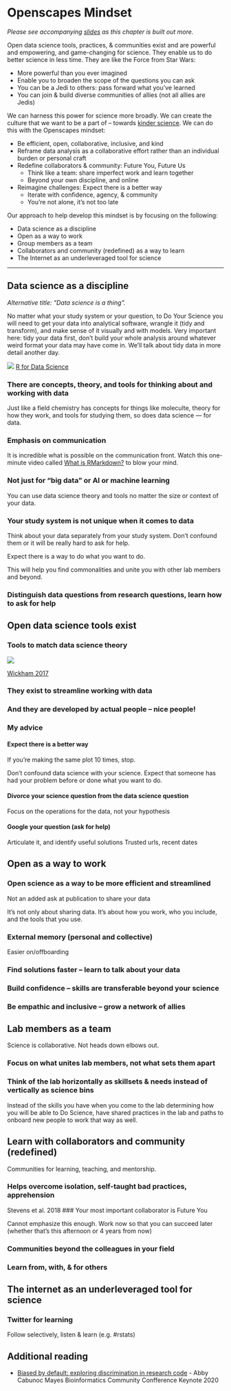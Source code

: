 # Openscapes Mindset {#mindset}

*Please see accompanying [slides](https://docs.google.com/presentation/d/1SWjccZAzLC3IPpcmgeQiSdCdbwq_UF5DVEJQEN8ngdA/edit?usp=sharing) as this chapter is built out more.*

Open data science tools, practices, & communities exist and are powerful and empowering, and game-changing for science. They enable us to do better science in less time. They are like the Force from Star Wars:

- More powerful than you ever imagined
- Enable you to broaden the scope of the questions you can ask
- You can be a Jedi to others: pass forward what you’ve learned
- You can join & build diverse communities of allies (not all allies are Jedis)


We can harness this power for science more broadly. We can create the culture that we want to be a part of – towards [kinder science](https://blogs.scientificamerican.com/observations/open-software-means-kinder-science/). We can do this with the Openscapes mindset: 

- Be efficient, open, collaborative, inclusive, and kind 
- Reframe data analysis as a collaborative effort rather than an individual burden or personal craft
- Redefine collaborators & community: Future You, Future Us
  - Think like a team: share imperfect work and learn together
  - Beyond your own discipline, and online
- Reimagine challenges: Expect there is a better way
  - Iterate with confidence, agency, & community
  - You're not alone, it's not too late

Our approach to help develop this mindset is by focusing on the following:

- Data science as a discipline
- Open as a way to work
- Group members as a team
- Collaborators and community (redefined) as a way to learn
- The Internet as an underleveraged tool for science

---

## Data science as a discipline
*Alternative title: "Data science is a thing".* 

No matter what your study system or your question, to Do Your Science you will need to get your data
into analytical software, wrangle it (tidy and transform), and make sense of it visually and with models. Very important here: tidy your data first, don't build your whole analysis around whatever weird format your data may have come in. We'll talk about tidy data in more detail another day. 

![](img/r4ds_data-science.png)
[R for Data Science]()

### There are concepts, theory, and tools for thinking about and working with data
Just like a field chemistry has concepts for things like moleculte, theory for how they work, and tools for studying them, so does data science — for data.

### Emphasis on communication
It is incredible what is possible on the communication front. Watch this one-minute video called [What is RMarkdown?](https://vimeo.com/178485416) to blow your mind. 


### Not just for “big data” or AI or machine learning

You can use data science theory and tools no matter the size or context of your data.

### Your study system is not unique when it comes to data

Think about your data separately from your study system. Don't confound them or it will be really hard to ask for help.  

Expect there is a way to do what you want to do.  


<!---
> When I was doing my PhD, I confounded my science questions with my data questions. I was studying squid, asking questions that no one had ever asked before. But I also treated my date-formatting issue as something that no one had ever asked before. I couldn't step back to think "someone has had to reformat dates before". I was thinking "these are squid data, no one has 

--->

This will help you find commonalities and unite you with other lab members and beyond.

### Distinguish data questions from research questions, learn how to ask for help

## Open data science tools exist

### Tools to match data science theory

![](img/tidyverse_wickham_pres.jpg)

[Wickham 2017]()

### They exist to streamline working with data
### And they are developed by actual people – nice people!

### My advice

#### Expect there is a better way
If you’re making the same plot 10 times, stop.

Don't confound data science with your science. Expect that someone has had your problem before or done what you want to do. 


#### Divorce your science question from the data science question
Focus on the operations for the data, not your hypothesis

#### Google your question (ask for help)
Articulate it, and identify useful solutions
Trusted urls, recent dates



## Open as a way to work

### Open science as a way to be more efficient and streamlined
Not an added ask at publication to share your data 

It's not only about sharing data. It's about how you work, who you include, and the tools that you use.

### External memory (personal and collective)
Easier on/offboarding

### Find solutions faster – learn to talk about your data
### Build confidence – skills are transferable beyond your science
### Be empathic and inclusive – grow a network of allies

## Lab members as a team

Science is collaborative. Not heads down elbows out.

### Focus on what unites lab members, not what sets them apart
### Think of the lab horizontally as skillsets & needs instead of vertically as science bins

Instead of the skills you have when you come to the lab determining how you will be able to Do Science, have shared practices in the lab and paths to onboard new people to work that way as well. 

## Learn with collaborators and community (redefined)

Communities for learning, teaching, and mentorship.

### Helps overcome isolation, self-taught bad practices, apprehension 
Stevens et al. 2018
### Your most important collaborator is Future You

Cannot emphasize this enough. Work now so that you can succeed later (whether that's this afternoon or 4 years from now)

### Communities beyond the colleagues in your field
### Learn from, with, & for others



## The internet as an underleveraged tool for science

### Twitter for learning 
Follow selectively, listen & learn (e.g. #rstats)

## Additional reading 

- [Biased by default: exploring discrimination in research code](https://docs.google.com/presentation/d/1INTsli9obj3BiV8xDwJc4IovPnt2EUFNyLYyF_GK7bE/present#slide=id.g8dabbda190_0_898) - Abby Cabunoc Mayes Bioinformatics Community Confference Keynote 2020

<!---
## Slides

## Open software begets open culture

Slides for this chapter are available [here]()
--->

<!---
Science is collaborative. In the big picture, you're contributing to how we understand and interact with the natural world. In a narrower sense, 

Collaborating efficiently has historically been really hard to do. It's only been the last 20 years or so that we've moved beyond mailing things with the postal service. Being able to email and get feedback on files through track changes was a huge step forward, but it comes with a lot of bookkeeping and reproduciblity issues (did I do my analyses with `thesis_final_final.xls` or `thesis_final_usethisone.xls`?). But now, open tools make it much easier to collaborate. 

Working with collaborators in mind is critical for reproducibility. And, your most important collaborator is Future You. This training will introduce best practices using open tools, so that collaboration will become second nature to you!

- record of your analyses. 
- rerun them!
- modify them, maybe change a threshold, try a different coefficient, etc, maybe today
- modify them, make a new figure, in 6 months! 

--->

<!---
- how to THINK about data 
    - how to think about data separately from your research questions
    - how and why to tidy data and analyze tidy data, rather than making your analyses accommodate messy data
    - how there is a lot of decision-making involved with data analysis, and a lot of creativity
- how to increase efficiency in your science
    - and increase reproducibility
    - and facilitate collaboration with others — especially Future You!
- how open science is a great benefit
    - find solutions faster
    - broaden the impact of your work
- how to learn with intention and community
    - think ahead instead of only to get a single job done now
    - the #rstats online community is fantastic. The tools we're using are developed by real people. Real, nice people. They are building powerful and empowering tools and are welcoming to all skill-levels
--->




<!---

http://r-bio.github.io/intro-git-rstudio/


--->

